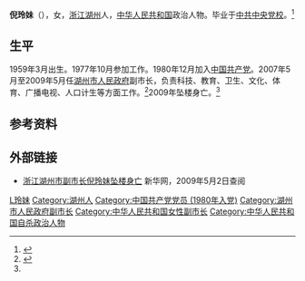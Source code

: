 {{Infobox officeholder
| name = 倪玲妹
| image = Ni_ling_mei.jpeg
| birth_date = 1959年3月
| death_date = 2009年5月2日
| office = 湖州市人民政府副市长
| term_start = 2007年5月
| term_end = 2009年5月
| party = {{CPC}}
}}

'''倪玲妹'''（{{bd|1959年|3月|2009年|5月2日|catIdx=Ni倪玲妹}}），女，[[浙江|浙江]][[湖州|湖州]]人，[[中华人民共和国|中华人民共和国]]政治人物。毕业于[[中共中央党校|中共中央党校]]。<ref name=":0">{{Cite web|title=湖州市副市长倪玲妹坠楼身亡:当晚夫妻发生过争执|url=http://zjnews.zjol.com.cn/05zjnews/system/2009/05/03/015478446.shtml|access-date=2021-10-04|work=浙江在线|archive-date=2021-10-04|archive-url=https://web.archive.org/web/20211004200606/http://zjnews.zjol.com.cn/05zjnews/system/2009/05/03/015478446.shtml}}</ref>

== 生平 ==
1959年3月出生。1977年10月参加工作。1980年12月加入[[中国共产党|中国共产党]]。2007年5月至2009年5月任[[湖州市人民政府|湖州市人民政府]]副市长，负责科技、教育、卫生、文化、体育、广播电视、人口计生等方面工作。<ref>{{Cite web |title=浙江湖州副市长坠楼身亡 调查处置工作正在进行 |url=http://news.cctv.com/law/20090502/100385.shtml |website=news.cctv.com |access-date=2022-06-22}}</ref>2009年坠楼身亡。<ref name=":0" />

== 参考资料 ==
{{reflist}}

== 外部链接 ==
* [http://news.xinhuanet.com/newscenter/2009-05/02/content_11298525.htm 浙江湖州市副市长倪玲妹坠楼身亡] {{Wayback|url=http://news.xinhuanet.com/newscenter/2009-05/02/content_11298525.htm |date=20090505070346 }}新华网，2009年5月2日查阅

{{Authority control}}
{{DEFAULTSORT:Ni}}
[[Category:倪姓|L玲妹]]
[[Category:湖州人|Category:湖州人]]
[[Category:中国共产党党员_(1980年入党)|Category:中国共产党党员 (1980年入党)]]
[[Category:湖州市人民政府副市长|Category:湖州市人民政府副市长]]
[[Category:中华人民共和国女性副市长|Category:中华人民共和国女性副市长]]
[[Category:中华人民共和国自杀政治人物|Category:中华人民共和国自杀政治人物]]